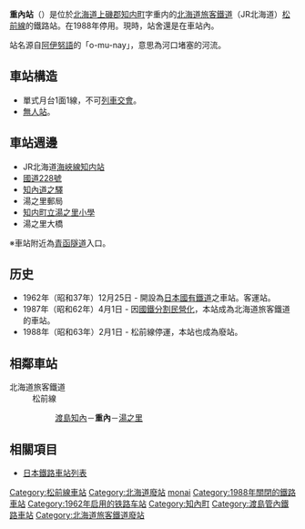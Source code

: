 {{NoteTA|1 = zh:重內站; zh-cn:重内站; zh-tw:重內車站; zh-hk:重內站; }}
{{日本車站資訊
|公司色 = #ccc
|文字色 = #000
|站名 = 重內站
|日文原名 = 重內
|平假名 = おもない
|羅馬拼音 = Omonai
|前一站 = [[渡島知內站|渡島知內]]
|前一站距離 = 3.1
|後一站距離 = 5.7
|後一站 = [[湯之里站|湯之里]]
|電報略號 = 
|所屬公司 = [[北海道旅客鐵道|北海道旅客鐵道]]（JR北海道）
|所屬路線 = [[松前線|松前線]]
|距離 = 11.3
|起點站 = [[木古內車站|木古內]]
|所在地 = [[北海道|北海道]][[上磯郡|上磯郡]][[知内町|知内町]]字重内
|車站構造 = 地上車站
|月台配置 = 1面1線
|啟用年月日 = 1962年（[[昭和|昭和]]37年）12月25日
|廢站年月日 = 1988年（[[昭和|昭和]]63年）2月1日
|乘客人數 = 
|上下車人次 = 
|統計年度 = 
|轉車 = 
|備註 = 廢站日也是松前線停運日
|全寬備註 =
}}
'''重內站'''（{{jpn|j=重内駅|hg=おもないえき|rm=Omonai eki|f=y}}）是位於[[北海道|北海道]][[上磯郡|上磯郡]][[知内町|知内町]]字重内的[[北海道旅客鐵道|北海道旅客鐵道]]（JR北海道）[[松前線|松前線]]的鐵路站。在1988年停用。現時，站舍還是在車站內。

站名源自[[阿伊努語|阿伊努語]]的「o-mu-nay」，意思為河口堵塞的河流。
== 車站構造 ==
*單式月台1面1線，不可[[列車交會|列車交會]]。
*[[無人站|無人站]]。

==車站週邊==
* JR北海道[[海峽線|海峽線]][[知内站|知内站]]
* [[國道228號|國道228號]]
* [[知內道之驛|知內道之驛]]
* 湯之里郵局
* [[知内町立湯之里小學|知内町立湯之里小學]]
* 湯之里大橋
※車站附近為[[青函隧道|青函隧道]]入口。

== 历史 ==
* 1962年（昭和37年）12月25日 - 開設為[[日本國有鐵道|日本國有鐵道]]之車站。客運站。
* 1987年（昭和62年）4月1日 - 因[[國鐵分割民營化|國鐵分割民營化]]，本站成為北海道旅客鐵道的車站。
* 1988年（昭和63年）2月1日 -  松前線停運，本站也成為廢站。

== 相鄰車站 ==
;北海道旅客鐵道
:松前線
::[[渡島知內站|渡島知內]]－'''重內'''－[[湯之里站|湯之里]]

== 相關項目 ==
*[[日本鐵路車站列表|日本鐵路車站列表]]

{{松前線}}
{{DEFAULTSORT:Omonai}}
[[Category:松前線車站|Category:松前線車站]]
[[Category:北海道廢站|Category:北海道廢站]]
[[Category:日本鐵路車站_O|monai]]
[[Category:1988年關閉的鐵路車站|Category:1988年關閉的鐵路車站]]
[[Category:1962年启用的铁路车站|Category:1962年启用的铁路车站]]
[[Category:知內町|Category:知內町]]
[[Category:渡島管內鐵路車站|Category:渡島管內鐵路車站]]
[[Category:北海道旅客鐵道廢站|Category:北海道旅客鐵道廢站]]